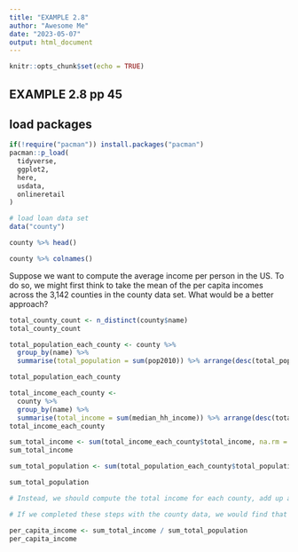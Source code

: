 ```yaml
---
title: "EXAMPLE 2.8"
author: "Awesome Me"
date: "2023-05-07"
output: html_document
---
```


```r
knitr::opts_chunk$set(echo = TRUE)
```

## EXAMPLE 2.8 pp 45



## load packages
```r
if(!require("pacman")) install.packages("pacman")
pacman::p_load(
  tidyverse,
  ggplot2,
  here,
  usdata,
  onlineretail
)

```

```r

# load loan data set
data("county")

county %>% head()

county %>% colnames()

```

Suppose we want to compute the average income per person in the US. To do so, we might first
think to take the mean of the per capita incomes across the 3,142 counties in the county data set. What would be a better approach?

```r
total_county_count <- n_distinct(county$name)
total_county_count

```
```r
total_population_each_county <- county %>% 
  group_by(name) %>% 
  summarise(total_population = sum(pop2010)) %>% arrange(desc(total_population))

total_population_each_county
```


```r
total_income_each_county <- 
  county %>% 
  group_by(name) %>% 
  summarise(total_income = sum(median_hh_income)) %>% arrange(desc(total_income))
total_income_each_county

```
```r
sum_total_income <- sum(total_income_each_county$total_income, na.rm = TRUE)
sum_total_income

```


```r

sum_total_population <- sum(total_population_each_county$total_population, na.rm = TRUE)

sum_total_population

```

```r
# Instead, we should compute the total income for each county, add up all the counties’ totals, and then divide by the number of people in all the counties.

# If we completed these steps with the county data, we would find that the per capita income for the US is $30,861. 

per_capita_income <- sum_total_income / sum_total_population
per_capita_income

```


